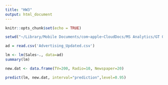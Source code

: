 ```yaml
---
title: "HW3"
output: html_document
---
```


```r
knitr::opts_chunk$set(echo = TRUE)
```

```r
setwd("~/Library/Mobile Documents/com~apple~CloudDocs/MS Analytics/GT OMSA/SP20 MGMT 6203/HW3")
```

```r
ad = read.csv('Advertising_Updated.csv')
```

```r
lm <- lm(Sales~., data=ad)
summary(lm)
```

```r
new.dat <- data.frame(TV=200, Radio=10, Newspaper=20)
```

```r
predict(lm, new.dat, interval="prediction",level=0.95)
```




